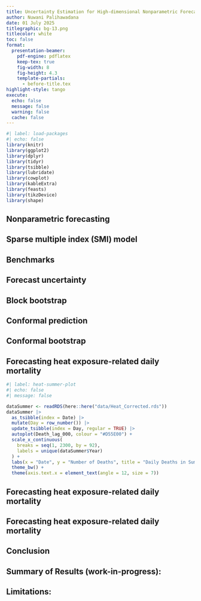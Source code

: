 ```yaml
---
title: Uncertainty Estimation for High-dimensional Nonparametric Forecasting
author: Nuwani Palihawadana
date: 01 July 2025
titlegraphic: bg-13.png
titlecolor: white
toc: false
format:
  presentation-beamer:
    pdf-engine: pdflatex
    keep-tex: true
    fig-width: 8
    fig-height: 4.3
    template-partials:
      - before-title.tex
highlight-style: tango
execute:
  echo: false
  message: false
  warning: false
  cache: false
---
```


```r
#| label: load-packages
#| echo: false
library(knitr)
library(ggplot2)
library(dplyr)
library(tidyr)
library(tsibble)
library(lubridate)
library(cowplot)
library(kableExtra)
library(feasts)
library(tikzDevice)
library(shape)
```

## Nonparametric forecasting

## Sparse multiple index (SMI) model

## Benchmarks

## Forecast uncertainty

\begin{itemize}
  \item Uncertainty of a forecast \alert{${\rightarrow}$ Prediction Interval (PI)}
  \pause
  \item Theoretical $100(1 - \alpha)\%$ prediction interval:
$$
  \hat{y}_{t+h|t} \pm z_{\alpha/2} \times \hat{\sigma}_{h},
$$
where
  \begin{itemize}
    \item \small \color{black} $y$ -- \color{violet} time series $y_{1}, \dots, y_{T}$
    \item \small \color{black} $\hat{y}_{t+h|t}$ -- \color{violet} $h$-step-ahead point forecast for $y_{t+h}$ given observations up to $t$
    \item \small \color{black} $z_{\alpha/2}$ -- \color{violet} $\alpha/2$ quantile of standard normal distribution
    \item \small \color{black} $\hat{\sigma}_{h}$ -- \color{violet} estimate of std. deviation of $h$-step forecast distribution
  \end{itemize}
  \pause
  \item Main issue:
  \begin{itemize}
    \item \small \color{blue} Difficult to analytically calculate $h$-step forecast variances for $h > 1$
  \end{itemize}
\end{itemize}


## Block bootstrap

\placefig{1.8}{2.5}{width=12cm}{bbsplit}

## Conformal prediction

\placefig{1.8}{2.5}{width=12cm}{cpsplit}

## Conformal bootstrap


<!-- ## Background -->

<!-- \begin{block}{Block Bootstrap} -->
<!-- \begin{itemize} -->
<!--   \item Resampling from empirical distribution of historical model residuals \color{violet} $\mathbfit{\rightarrow}$ Bootstrapping \newline -->
<!--   \pause -->
<!--   \item \color{black} Randomly resample blocks from the historical model residuals, and join together \alert{$\mathbfit{\rightarrow}$ Block Bootstrapping}  -->
<!--   \item Retains serial correlation in the data  -->
<!--   \pause -->
<!--   \item \color{violet} block length: -->
<!--   \begin{itemize} -->
<!--     \item Long enough to capture autocorrelation patterns -->
<!--     \item Short enough to construct sufficient number of blocks -->
<!--   \end{itemize} -->
<!-- \end{itemize} -->
<!-- \end{block} -->


<!-- ## Background -->

<!-- \begin{block}{\color{yellow} Conformal Prediction (CP) -- Vovk et al. (2005)} -->
<!-- \begin{itemize} -->
<!--   \item A distribution-free approach -->
<!--   \item Relies only on the assumption of \textbf{exchangeability of data} -->
<!--   \item Provides theoretical coverage guarantees -->
<!-- \end{itemize} -->
<!-- \end{block} -->

<!-- \pause -->

<!-- \begin{block}{Split Conformal Prediction (SCP)} -->
<!-- \begin{itemize} -->
<!--   \item A holdout method for generating prediction intervals -->
<!--   \begin{itemize} -->
<!--   \item \textbf{Training set} -- forecasting model is trained -->
<!--   \item \textbf{Calibration set} -- forecasting errors (\textit{nonconformity scores}) are calculated -->
<!--   \item \textbf{Test set} -- prediction intervals are obtained -->
<!--   \end{itemize} -->
<!-- \end{itemize} -->
<!-- \end{block} -->


<!-- ## Background -->

<!-- \begin{itemize} -->
<!--   \item \color{violet}CP methods for \textbf{non-exchangeable data}: -->
<!-- \end{itemize} -->
<!-- \pause -->
<!-- \begin{block}{Weighted Conformal Prediction (WCP) Methods} -->
<!-- \begin{itemize} -->
<!--   \item \color{violet}Tibshirani et al. (2019): -->
<!--   \begin{itemize} -->
<!--     \item Depends on \textbf{"covariate shift"} assumption -->
<!--     \item \textit{Nonconformity scores} are weighted using ratio of likelihoods of training and test covariate distributions -->
<!--     \item Likelihood ratio is assumed to be known or accurately estimated -->
<!--   \end{itemize} -->
<!--   \pause -->
<!--   \item \color{violet}Barber et al. (2023): -->
<!--   \begin{itemize} -->
<!--     \item Weighting \textit{quantiles} to avoid assumption of exchangeability -->
<!--     \item Weights are "fixed" rather than being data dependent -->
<!--   \end{itemize} -->
<!-- \end{itemize} -->
<!-- \end{block} -->


<!-- ## Background -->

<!-- \begin{itemize} -->
<!--   \item \color{violet}CP methods for \textbf{non-exchangeable data}: -->
<!-- \end{itemize} -->
<!-- \begin{block}{Adaptive Conformal Prediction (ACP) -- Gibbs \& Candès (2021)} -->
<!-- \begin{itemize} -->
<!--   \item Update nominal $\mathbfit{\alpha}$ based on achieved coverage -->
<!--   \begin{itemize} -->
<!--     \item If achieved coverage is larger -- increase $\mathbfit{\alpha}$ -->
<!--     \item If achieved coverage is smaller -- decrease $\mathbfit{\alpha}$ -->
<!--   \end{itemize} -->
<!-- \end{itemize} -->
<!-- \end{block} -->


<!-- ## Methodology -->

<!-- \begin{block}{} -->
<!--   \begin{itemize} -->
<!--     \item Prediction interval construction methods -->
<!--     \begin{itemize} -->
<!--       \item Block Bootstrapping (BB) -->
<!--       \item Conformal Prediction (CP) methods: SCP, WSCP, ACP \newline -->
<!--     \end{itemize} -->
<!--     \item Applied using \textit{\color{violet}online learning framework} proposed by \textit{\color{violet}Wang and Hyndman (2024)} \newline -->
<!--   \end{itemize} -->
<!-- \end{block} -->
<!-- \pause -->
<!-- \begin{block}{} -->
<!--   \begin{itemize} -->
<!--     \item We propose a novel methodology \alert{Conformal Block Bootstrap (CBB)} -->
<!--     \begin{itemize} -->
<!--       \item \textbf{\color{blue}A natural integration of BB and SCP} -->
<!--       \item \textbf{\color{blue}Exploits the strengths of both the methods} -->
<!--     \end{itemize} -->
<!--   \end{itemize} -->
<!-- \end{block} -->


<!-- ## Methodology -->

<!-- \fontsize{11}{12}\sf -->
<!-- \begin{itemize}{} -->
<!--   \item \textbf{\color{violet} Block Bootstrap (BB) with Time Series Cross-validation Forecasting} -->
<!-- \end{itemize} -->
<!-- \pause -->
<!-- \begin{block}{} -->
<!-- \fontsize{9}{9}\sf -->
<!-- \color{blue} \textbf{Step 1 :} \color{black} Split data into an initial training window $\{\mathbfit{z}_{1}, \dots, \mathbfit{z}_{w}\}$ and test set $\{\mathbfit{z}_{w + 1}, \dots, \mathbfit{z}_{T}\}$ -->
<!-- \end{block} -->
<!-- \pause -->
<!-- \begin{block}{} -->
<!-- \fontsize{9}{9}\sf -->
<!-- \color{violet} \textbf{Step 2 :} \color{black} Train forecasting model on training set -->
<!-- \end{block} -->
<!-- \pause -->
<!-- \begin{block}{} -->
<!-- \fontsize{9}{9}\sf -->
<!-- \color{blue} \textbf{Step 3 :} \color{black} Obtain series of in-sample residuals $e_{1}, \dots, e_{w}$ -->
<!-- \end{block} -->
<!-- \pause -->
<!-- \begin{block}{} -->
<!-- \fontsize{9}{9}\sf -->
<!-- \color{violet} \textbf{Step 4 :} \color{black} Perform BB by using residuals series; generate several bootstrapped series -->
<!-- \end{block} -->
<!-- \pause -->
<!-- \begin{block}{} -->
<!-- \fontsize{9}{9}\sf -->
<!-- \color{blue} \textbf{Step 5 :} \color{black} Obtain $H$-step-ahead simulated future values, $\hat{y}_{w + 1 \mid w}, \dots, \hat{y}_{w + H \mid w}$, for each bootstrapped series -->
<!-- \end{block} -->
<!-- \pause -->
<!-- \begin{block}{} -->
<!-- \fontsize{9}{9}\sf -->
<!-- \color{violet} \textbf{Step 6 :} \color{black} Calculate quantiles of the sets of simulated future values at each horizon -->
<!-- \end{block} -->
<!-- \pause -->
<!-- \begin{block}{} -->
<!-- \fontsize{9}{9}\sf -->
<!-- \color{blue} \textbf{Step 7 :} \color{black} Iteratively roll training set forward by one observation; repeat steps 2-6 until prediction intervals have been constructed for the entire test set -->
<!-- \end{block} -->






## Forecasting heat exposure-related daily mortality

```r
#| label: heat-summer-plot
#| echo: false
#| message: false

dataSummer <- readRDS(here::here("data/Heat_Corrected.rds"))
dataSummer |>
  as_tsibble(index = Date) |>
  mutate(Day = row_number()) |>
  update_tsibble(index = Day, regular = TRUE) |>
  autoplot(Death_lag_000, colour = "#D55E00") +
  scale_x_continuous(
    breaks = seq(1, 2300, by = 92),
    labels = unique(dataSummer$Year)
  ) +
  labs(x = "Date", y = "Number of Deaths", title = "Daily Deaths in Summer - Montreal, Canada") +
  theme_bw() +
  theme(axis.text.x = element_text(angle = 12, size = 7))
```


## Forecasting heat exposure-related daily mortality

\begin{textblock}{7}(0.7, 1.5)
\fontsize{11}{12}\sf
\begin{block}{Data}
  \begin{itemize}
    \item \color{violet} \textbf{Response:} \color{black} \textbf{Daily deaths in Summer} -- 1990 to 2014 -- Montreal, Canada
    \item \color{violet} \textbf{Index Variables:} 
      \begin{itemize}
        \item \color{black} Death lags
        \item \color{black} Max temperature lags
        \item \color{black} Min temperature lags
        \item \color{black} Vapor pressure lags
      \end{itemize}
    \item \color{violet}\textbf{Nonlinear:} \color{black} DOS (day of the season), Year \newline
  \end{itemize}
\end{block}
\end{textblock}

## Forecasting heat exposure-related daily mortality

\begin{textblock}{7}(0.7, 1.5)
\fontsize{11}{12}\sf
\begin{block}{Data}
  \begin{itemize}
    \item \color{violet} \textbf{Response:} \color{black} \textbf{Daily deaths in Summer} -- 1990 to 2014 -- Montreal, Canada
    \item \color{violet} \textbf{Index Variables:} 
      \begin{itemize}
        \item \color{black} Death lags
        \item \color{black} Max temperature lags
        \item \color{black} Min temperature lags
        \item \color{black} Vapor pressure lags
      \end{itemize}
    \item \color{violet}\textbf{Nonlinear:} \color{black} DOS (day of the season), Year \newline
  \end{itemize}
\end{block}
\end{textblock}

\begin{textblock}{7}(8.3, 1.5)
\fontsize{11}{12}\sf
\begin{block}{Data split}
  \begin{itemize}
  \item \color{violet}\textbf{Training Set:} \color{black}1990 to 2007 \newline
  \item \color{violet}\textbf{Validation Set:} \color{black}2008 \newline
  \item \color{violet}\textbf{Test Set:} \color{black}2009 to 2014 \newline \newline \newline \newline \newline \newline
\end{itemize}
\end{block}
\end{textblock}


## Conclusion

::: {.callout-note}
## \color{violet} Summary of Results (work-in-progress):

\begin{itemize}
    \item \textbf{Block Bootstrap} -- Under-coverage; too narrow
    \item \textbf{Conformal Prediction} -- Better achieves a target coverage, with acceptable sharpness 
  \end{itemize}
:::

::: {.callout-warning}
## \color{violet} Limitations:

\begin{itemize}
    \item \small Test set is not long enough for larger forecast horizons
    \item \small Hyper-parameter choices
  \end{itemize}
:::



## 

\placefig{1.8}{2.5}{width=12cm}{Findme}




